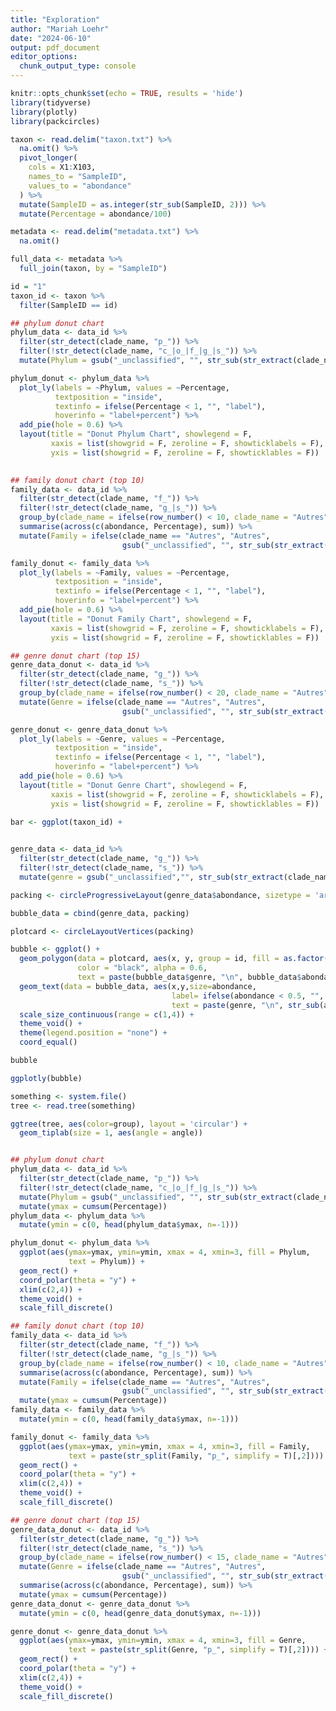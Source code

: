 ```yaml
---
title: "Exploration"
author: "Mariah Loehr"
date: "2024-06-10"
output: pdf_document
editor_options: 
  chunk_output_type: console
---
```


```r
knitr::opts_chunk$set(echo = TRUE, results = 'hide')
library(tidyverse)
library(plotly)
library(packcircles)

taxon <- read.delim("taxon.txt") %>%
  na.omit() %>%
  pivot_longer(
    cols = X1:X103,
    names_to = "SampleID",
    values_to = "abondance"
  ) %>%
  mutate(SampleID = as.integer(str_sub(SampleID, 2))) %>%
  mutate(Percentage = abondance/100)

metadata <- read.delim("metadata.txt") %>%
  na.omit()

full_data <- metadata %>% 
  full_join(taxon, by = "SampleID")
```

```r
id = "1"
taxon_id <- taxon %>%
  filter(SampleID == id)
```

```r
## phylum donut chart
phylum_data <- data_id %>%
  filter(str_detect(clade_name, "p_")) %>%
  filter(!str_detect(clade_name, "c_|o_|f_|g_|s_")) %>%
  mutate(Phylum = gsub("_unclassified", "", str_sub(str_extract(clade_name, "p_*"), 4)))

phylum_donut <- phylum_data %>%
  plot_ly(labels = ~Phylum, values = ~Percentage,
          textposition = "inside",
          textinfo = ifelse(Percentage < 1, "", "label"),
          hoverinfo = "label+percent") %>%
  add_pie(hole = 0.6) %>%
  layout(title = "Donut Phylum Chart", showlegend = F,
         xaxis = list(showgrid = F, zeroline = F, showticklabels = F),
         yxis = list(showgrid = F, zeroline = F, showticklables = F))
  

## family donut chart (top 10)
family_data <- data_id %>%
  filter(str_detect(clade_name, "f_")) %>%
  filter(!str_detect(clade_name, "g_|s_")) %>%
  group_by(clade_name = ifelse(row_number() < 10, clade_name = "Autres")) %>%
  summarise(across(c(abondance, Percentage), sum)) %>%
  mutate(Family = ifelse(clade_name == "Autres", "Autres", 
                         gsub("_unclassified", "", str_sub(str_extract(clade_name, "f_*"), 4)))) 

family_donut <- family_data %>%
  plot_ly(labels = ~Family, values = ~Percentage,
          textposition = "inside",
          textinfo = ifelse(Percentage < 1, "", "label"),
          hoverinfo = "label+percent") %>%
  add_pie(hole = 0.6) %>%
  layout(title = "Donut Family Chart", showlegend = F,
         xaxis = list(showgrid = F, zeroline = F, showticklabels = F),
         yxis = list(showgrid = F, zeroline = F, showticklables = F))

## genre donut chart (top 15)
genre_data_donut <- data_id %>%
  filter(str_detect(clade_name, "g_")) %>%
  filter(!str_detect(clade_name, "s_")) %>%
  group_by(clade_name = ifelse(row_number() < 20, clade_name = "Autres")) %>%
  mutate(Genre = ifelse(clade_name == "Autres", "Autres", 
                         gsub("_unclassified", "", str_sub(str_extract(clade_name, "g_*"), 4)))) 

genre_donut <- genre_data_donut %>%
  plot_ly(labels = ~Genre, values = ~Percentage,
          textposition = "inside",
          textinfo = ifelse(Percentage < 1, "", "label"),
          hoverinfo = "label+percent") %>%
  add_pie(hole = 0.6) %>%
  layout(title = "Donut Genre Chart", showlegend = F,
         xaxis = list(showgrid = F, zeroline = F, showticklabels = F),
         yxis = list(showgrid = F, zeroline = F, showticklables = F))
```

```r
bar <- ggplot(taxon_id) +
  
```

```r
genre_data <- data_id %>%
  filter(str_detect(clade_name, "g_")) %>%
  filter(!str_detect(clade_name, "s_")) %>%
  mutate(genre = gsub("_unclassified","", str_sub(str_extract(clade_name, "g_*"), 4)))

packing <- circleProgressiveLayout(genre_data$abondance, sizetype = 'area')

bubble_data = cbind(genre_data, packing)

plotcard <- circleLayoutVertices(packing)

bubble <- ggplot() +
  geom_polygon(data = plotcard, aes(x, y, group = id, fill = as.factor(id)), 
               color = "black", alpha = 0.6, 
               text = paste(bubble_data$genre, "\n", bubble_data$abondance)) +
  geom_text(data = bubble_data, aes(x,y,size=abondance, 
                                    label= ifelse(abondance < 0.5, "", paste0(genre)),
                                    text = paste(genre, "\n", str_sub(abondance, 1, 4), "%"))) +
  scale_size_continuous(range = c(1,4)) +
  theme_void() +
  theme(legend.position = "none") +
  coord_equal()

bubble 

ggplotly(bubble)
```

```r
something <- system.file()
tree <- read.tree(something)

ggtree(tree, aes(color=group), layout = 'circular') + 
  geom_tiplab(size = 1, aes(angle = angle))
```

```r

```





```r
## phylum donut chart
phylum_data <- data_id %>%
  filter(str_detect(clade_name, "p_")) %>%
  filter(!str_detect(clade_name, "c_|o_|f_|g_|s_")) %>%
  mutate(Phylum = gsub("_unclassified", "", str_sub(str_extract(clade_name, "p_*"), 4))) %>%
  mutate(ymax = cumsum(Percentage)) 
phylum_data <- phylum_data %>%
  mutate(ymin = c(0, head(phylum_data$ymax, n=-1)))

phylum_donut <- phylum_data %>%
  ggplot(aes(ymax=ymax, ymin=ymin, xmax = 4, xmin=3, fill = Phylum,
             text = Phylum)) +
  geom_rect() +
  coord_polar(theta = "y") +
  xlim(c(2,4)) +
  theme_void() +
  scale_fill_discrete()

## family donut chart (top 10)
family_data <- data_id %>%
  filter(str_detect(clade_name, "f_")) %>%
  filter(!str_detect(clade_name, "g_|s_")) %>%
  group_by(clade_name = ifelse(row_number() < 10, clade_name = "Autres")) %>%
  summarise(across(c(abondance, Percentage), sum)) %>%
  mutate(Family = ifelse(clade_name == "Autres", "Autres", 
                         gsub("_unclassified", "", str_sub(str_extract(clade_name, "f_*"), 4)))) %>%
  mutate(ymax = cumsum(Percentage)) 
family_data <- family_data %>%
  mutate(ymin = c(0, head(family_data$ymax, n=-1)))

family_donut <- family_data %>%
  ggplot(aes(ymax=ymax, ymin=ymin, xmax = 4, xmin=3, fill = Family,
             text = paste(str_split(Family, "p_", simplify = T)[,2]))) +
  geom_rect() +
  coord_polar(theta = "y") +
  xlim(c(2,4)) +
  theme_void() +
  scale_fill_discrete()

## genre donut chart (top 15)
genre_data_donut <- data_id %>%
  filter(str_detect(clade_name, "g_")) %>%
  filter(!str_detect(clade_name, "s_")) %>%
  group_by(clade_name = ifelse(row_number() < 15, clade_name = "Autres")) %>%
  mutate(Genre = ifelse(clade_name == "Autres", "Autres", 
                         gsub("_unclassified", "", str_sub(str_extract(clade_name, "g_*"), 4)))) %>%
  summarise(across(c(abondance, Percentage), sum)) %>%
  mutate(ymax = cumsum(Percentage)) 
genre_data_donut <- genre_data_donut %>%
  mutate(ymin = c(0, head(genre_data_donut$ymax, n=-1)))

genre_donut <- genre_data_donut %>%
  ggplot(aes(ymax=ymax, ymin=ymin, xmax = 4, xmin=3, fill = Genre,
             text = paste(str_split(Genre, "p_", simplify = T)[,2]))) +
  geom_rect() +
  coord_polar(theta = "y") +
  xlim(c(2,4)) +
  theme_void() +
  scale_fill_discrete()
```



